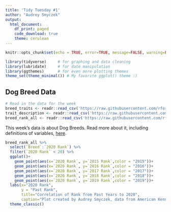 ```yaml
---
title: 'Tidy Tuesday #1'
author: "Audrey Smyczek"
output: 
  html_document:
    df_print: paged
    code_download: true
    theme: cerulean
---
```


```r
knitr::opts_chunk$set(echo = TRUE, error=TRUE, message=FALSE, warning=FALSE)
```

```r
library(tidyverse)     # for graphing and data cleaning
library(lubridate)     # for date manipulation
library(ggthemes)      # for even more plotting themes
theme_set(theme_minimal()) # My favorite ggplot() theme :)
```

## Dog Breed Data

```r
# Read in the data for the week
breed_traits <- readr::read_csv('https://raw.githubusercontent.com/rfordatascience/tidytuesday/master/data/2022/2022-02-01/breed_traits.csv')
trait_description <- readr::read_csv('https://raw.githubusercontent.com/rfordatascience/tidytuesday/master/data/2022/2022-02-01/trait_description.csv')
breed_rank_all <- readr::read_csv('https://raw.githubusercontent.com/rfordatascience/tidytuesday/master/data/2022/2022-02-01/breed_rank.csv')
```

This week's data is about Dog Breeds. Read more about it, including definitions of variables, [here](https://github.com/rfordatascience/tidytuesday/blob/master/data/2022/2022-02-01/readme.md). 


```r
breed_rank_all %>% 
  select(`Breed`:`2020 Rank`) %>% 
  filter(`2020 Rank` < 20) %>% 
  ggplot()+
    geom_point(aes(x=`2020 Rank`, y=`2015 Rank`,color = "2015"))+
    geom_point(aes(x=`2020 Rank`, y=`2016 Rank`,color = "2016"))+
    geom_point(aes(x=`2020 Rank`, y=`2017 Rank`,color = "2017"))+
    geom_point(aes(x=`2020 Rank`, y=`2018 Rank`,color = "2018"))+
    geom_point(aes(x=`2020 Rank`, y=`2019 Rank`,color = "2019"))+
  labs(x="2020 Rank",
       y = "Past Rank",
       title="Correlation of Rank from Past Years to 2020",
       caption="Plot created by Audrey Smyczek, data from American Kennel Club")+
  theme_classic()
```


